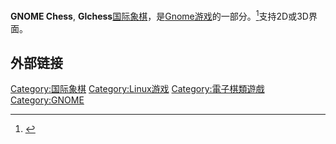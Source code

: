 {{NoteTA|G1=IT|G2=FL}}
{{Infobox software
| name = GNOME
| title = GNOME Chess
| logo = Gnome-chess-icon-glossy.png
| logo caption = 
| logo_size = 
| logo_alt = 
| screenshot = GNOME Chess 3D 3.11.92.png
| caption = 
| screenshot_size = 300px
| screenshot_alt = 
| collapsible = 
| author = 
| developer = [[GNOME計劃|GNOME計劃]]
| released = <!-- {{Start date and age|YYYY|MM|DD|df=yes/no}} -->
| discontinued = 
| latest release version =
| latest release date = <!-- {{Start date and age|YYYY|MM|DD|df=yes/no}} -->
| latest preview version =
| latest preview date = <!-- {{Start date and age|YYYY|MM|DD|df=yes/no}} -->
| frequently updated = <!-- DO NOT include this parameter unless you know what it does -->
| status = 
| programming language = [[Vala|Vala]]
| operating system = 
| platform = 
| size = 
| language = 
| language count = <!-- DO NOT include this parameter unless you know what it does -->
| language footnote = 
| genre = [[電腦象棋|電腦象棋]]
| license = [[GNU通用公共许可证|GNU通用公共许可证]]
| website = {{URL|https://wiki.gnome.org/Apps/Chess}}
}}

'''GNOME Chess''', '''Glchess'''[[国际象棋|国际象棋]]，是[[Gnome游戏|Gnome游戏]]的一部分。<ref>{{Cite web |url=http://live.gnome.org/GnomeGames?highlight=%28%28Chess%28%28 |title=Gnome Games page at live.gnome.org |accessdate=2008-12-31 |archive-date=2011-05-24 |archive-url=https://web.archive.org/web/20110524020356/http://live.gnome.org/GnomeGames?highlight=%28%28Chess%28%28 |dead-url=no }}</ref>支持2D或3D界面。

{{Portal|自由软件|电子游戏}}

== 外部链接 ==
{{reflist}}
{{GNOME软件}}

[[Category:国际象棋|Category:国际象棋]]
[[Category:Linux游戏|Category:Linux游戏]]
[[Category:電子棋類遊戲|Category:電子棋類遊戲]]
[[Category:GNOME|Category:GNOME]]